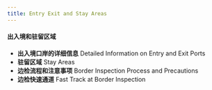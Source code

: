 ```yaml
---
title: Entry Exit and Stay Areas
---
```



#### 出入境和驻留区域

- **出入境口岸的详细信息**
  Detailed Information on Entry and Exit Ports
- **驻留区域**
  Stay Areas
- **边检流程和注意事项**
  Border Inspection Process and Precautions
- **边检快速通道**
  Fast Track at Border Inspection


